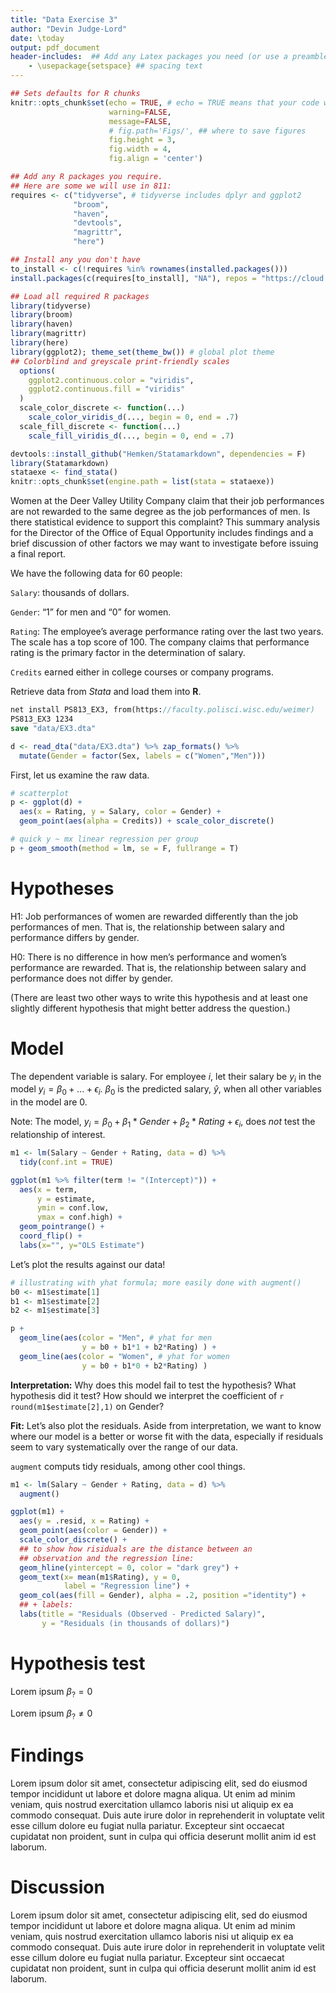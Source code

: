 ```yaml
---
title: "Data Exercise 3"
author: "Devin Judge-Lord"
date: \today
output: pdf_document 
header-includes:  ## Add any Latex packages you need (or use a preamble/template)
    - \usepackage{setspace} ## spacing text 
---
```


```r
## Sets defaults for R chunks
knitr::opts_chunk$set(echo = TRUE, # echo = TRUE means that your code will show
                      warning=FALSE,
                      message=FALSE,
                      # fig.path='Figs/', ## where to save figures
                      fig.height = 3,
                      fig.width = 4,
                      fig.align = 'center')

## Add any R packages you require. 
## Here are some we will use in 811:
requires <- c("tidyverse", # tidyverse includes dplyr and ggplot2
              "broom",
              "haven",
              "devtools",
              "magrittr",
              "here")

## Install any you don't have
to_install <- c(!requires %in% rownames(installed.packages()))
install.packages(c(requires[to_install], "NA"), repos = "https://cloud.r-project.org/" )

## Load all required R packages
library(tidyverse)
library(broom)
library(haven)
library(magrittr)
library(here)
library(ggplot2); theme_set(theme_bw()) # global plot theme
## Colorblind and greyscale print-friendly scales
  options(
    ggplot2.continuous.color = "viridis",
    ggplot2.continuous.fill = "viridis"
  )
  scale_color_discrete <- function(...)
    scale_color_viridis_d(..., begin = 0, end = .7)
  scale_fill_discrete <- function(...)
    scale_fill_viridis_d(..., begin = 0, end = .7)
```

<!-- Now an R chunk to set up Stata chunks -->
<!-- If you have Stata, make eval=TRUE -->
```r
devtools::install_github("Hemken/Statamarkdown", dependencies = F)
library(Statamarkdown)
stataexe <- find_stata()
knitr::opts_chunk$set(engine.path = list(stata = stataexe))
```

Women at the Deer Valley Utility Company claim that their job performances are not rewarded to the same degree as the job performances of men. Is there statistical evidence to support this complaint? This summary analysis for the Director of the Office of Equal Opportunity includes findings and a brief discussion of other factors we may want to investigate before issuing a final report.

We have the following data for 60 people:

`Salary`: thousands of dollars.

`Gender`: "1" for men and "0" for women.

`Rating`: The employee's average performance rating over the last two years. The scale has a top score of 100. The company claims that performance rating is the primary factor in the determination of salary.

`Credits` earned either in college courses or company programs.

Retrieve data from *Stata* and load them into **R**.
<!-- Now a Stata chunk to make data -->
<!-- Replace 1234 with your seed and make eval = TRUE -->
```stata
net install PS813_EX3, from(https://faculty.polisci.wisc.edu/weimer)
PS813_EX3 1234
save "data/EX3.dta"
```

<!-- An R chunk to load data -->
```r
d <- read_dta("data/EX3.dta") %>% zap_formats() %>%
  mutate(Gender = factor(Sex, labels = c("Women","Men")))
```

First, let us examine the raw data. 
```r
# scatterplot
p <- ggplot(d) + 
  aes(x = Rating, y = Salary, color = Gender) + 
  geom_point(aes(alpha = Credits)) + scale_color_discrete()

# quick y ~ mx linear regression per group
p + geom_smooth(method = lm, se = F, fullrange = T)
```


<!-- If printing assignments, it is nice to use \large or \Large text -->
\Large

# Hypotheses

H1: Job performances of women are rewarded differently than the job performances of men. That is, the relationship between salary and performance differs by gender. 

H0: There is no difference in how men's performance and women's performance are rewarded. That is, the relationship between salary and performance does not differ by gender. 

(There are least two other ways to write this hypothesis and at least one slightly different hypothesis that might better address the question.)

# Model

The dependent variable is salary. For employee $i$, let their salary be $y_i$ in the model $y_i = \beta_0 + ... + \epsilon_i$. $\beta_0$ is the predicted salary, $\hat{y}$, when all other variables in the model are 0.

\color{red}
Note: The model, $y_i = \beta_0 + \beta_1*Gender + \beta_2*Rating + \epsilon_i$, does *not* test the relationship of interest. 
```r
m1 <- lm(Salary ~ Gender + Rating, data = d) %>% 
  tidy(conf.int = TRUE) 

ggplot(m1 %>% filter(term != "(Intercept)")) + 
  aes(x = term,
      y = estimate, 
      ymin = conf.low, 
      ymax = conf.high) + 
  geom_pointrange() + 
  coord_flip() + 
  labs(x="", y="OLS Estimate")
```

Let's plot the results against our data!
```r
# illustrating with yhat formula; more easily done with augment()
b0 <- m1$estimate[1]
b1 <- m1$estimate[2]
b2 <- m1$estimate[3]

p +
  geom_line(aes(color = "Men", # yhat for men
                y = b0 + b1*1 + b2*Rating) ) + 
  geom_line(aes(color = "Women", # yhat for women
                y = b0 + b1*0 + b2*Rating) )  
```

**Interpretation:** Why does this model fail to test the hypothesis? What hypothesis did it test? How should we interpret the coefficient of `r round(m1$estimate[2],1)` on Gender? 

**Fit:** Let's also plot the residuals. Aside from interpretation, we want to know where our model is a better or worse fit with the data, especially if residuals seem to vary systematically over the range of our data.

`augment` computs tidy residuals, among other cool things.
```r
m1 <- lm(Salary ~ Gender + Rating, data = d) %>% 
  augment()

ggplot(m1) +
  aes(y = .resid, x = Rating) + 
  geom_point(aes(color = Gender)) + 
  scale_color_discrete() + 
  ## to show how risiduals are the distance between an 
  ## observation and the regression line:
  geom_hline(yintercept = 0, color = "dark grey") +
  geom_text(x= mean(m1$Rating), y = 0, 
            label = "Regression line") +
  geom_col(aes(fill = Gender), alpha = .2, position ="identity") +
  ## + labels:
  labs(title = "Residuals (Observed - Predicted Salary)",
       y = "Residuals (in thousands of dollars)") 
```

<!-- Back to the stuff you do want to do -->
\color{black}

# Hypothesis test
\Large

Lorem ipsum $\beta_? = 0$

Lorem ipsum $\beta_? \neq 0$

# Findings
\doublespacing

Lorem ipsum dolor sit amet, consectetur adipiscing elit, sed do eiusmod tempor incididunt ut labore et dolore magna aliqua. Ut enim ad minim veniam, quis nostrud exercitation ullamco laboris nisi ut aliquip ex ea commodo consequat. Duis aute irure dolor in reprehenderit in voluptate velit esse cillum dolore eu fugiat nulla pariatur. Excepteur sint occaecat cupidatat non proident, sunt in culpa qui officia deserunt mollit anim id est laborum.

# Discussion

Lorem ipsum dolor sit amet, consectetur adipiscing elit, sed do eiusmod tempor incididunt ut labore et dolore magna aliqua. Ut enim ad minim veniam, quis nostrud exercitation ullamco laboris nisi ut aliquip ex ea commodo consequat. Duis aute irure dolor in reprehenderit in voluptate velit esse cillum dolore eu fugiat nulla pariatur. Excepteur sint occaecat cupidatat non proident, sunt in culpa qui officia deserunt mollit anim id est laborum.
